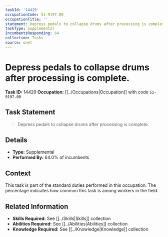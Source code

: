 ```yaml
---
taskId: '14429'
occupationCode: 51-9197.00
occupationTitle: ''
statement: Depress pedals to collapse drums after processing is complete.
taskType: Supplemental
incumbentsResponding: 64
collection: Tasks
source: onet
---
```

# Depress pedals to collapse drums after processing is complete.

**Task ID:** 14429
**Occupation:** [[../Occupations|Occupation]] with code `51-9197.00`

## Task Statement

> Depress pedals to collapse drums after processing is complete.

## Details

- **Type:** Supplemental
- **Performed By:** 64.0% of incumbents

## Context

This task is part of the standard duties performed in this occupation. The percentage indicates how common this task is among workers in the field.

## Related Information

- **Skills Required:** See [[../Skills|Skills]] collection
- **Abilities Required:** See [[../Abilities|Abilities]] collection
- **Knowledge Required:** See [[../Knowledge|Knowledge]] collection
